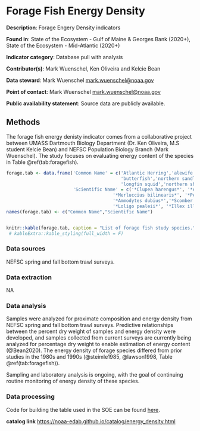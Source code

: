 # Forage Fish Energy Density {#energy_density}

**Description**: Forage Engery Density indicators

**Found in**: State of the Ecosystem - Gulf of Maine & Georges Bank (2020+), State of the Ecosystem - Mid-Atlantic (2020+)

**Indicator category**: Database pull with analysis

**Contributor(s)**: Mark Wuenschel, Ken Oliveira and Kelcie Bean
  
**Data steward**: Mark Wuenschel <mark.wuenschel@noaa.gov>
  
**Point of contact**: Mark Wuenschel <mark.wuenschel@noaa.gov>
  
**Public availability statement**: Source data are publicly available.

## Methods

The forage fish energy denisty indicator comes from a collaborative project between UMASS Dartmouth Biology Department (Dr. Ken Oliveira, M.S student Kelcie Bean) and NEFSC Population Biology Branch (Mark Wuenschel).  The study focuses on evaluating energy content of the species in Table \@ref(tab:foragefish).

```r

forage.tab <- data.frame('Common Name' = c('Atlantic Herring','alewife','silver hake',
                                           'butterfish','northern sandlance','Atlantic mackerel',
                                           'longfin squid','northern shortfin squid'),
                         'Scientific Name' = c('*Clupea harengus*', '*Alosa pseudoharengus*',
                                        '*Merluccius bilinearis*', '*Peprilus triacanthus*', 
                                        '*Ammodytes dubius*','*Scomber Scombrus*', 
                                        '*Loligo pealeii*', '*Illex illecebrosus*'))
names(forage.tab) <- c("Common Name","Scientific Name")


knitr::kable(forage.tab, caption = "List of forage fish study species.",  booktabs=T) #%>%
 # kableExtra::kable_styling(full_width = F)
```

### Data sources
NEFSC spring and fall bottom trawl surveys. 

### Data extraction
NA 

### Data analysis

Samples were analyzed for proximate composition and energy density from NEFSC spring and fall bottom trawl surveys. Predictive relationships between the percent dry weight of samples and energy density were developed, and samples collected from current surveys are currently being analyzed for percentage dry weight to enable estimation of energy content (@Bean2020). The energy density of forage species differed from prior studies in the 1980s and 1990s (@steimle1985, @lawson1998, Table \@ref(tab:foragefish)).

Sampling and laboratory analysis is ongoing, with the goal of continuing routine monitoring of energy density of these species. 

### Data processing

Code for building the table used in the SOE can be found 
[here](https://github.com/NOAA-EDAB/ecodata/blob/master/data-raw/get_forage_energy_density.R).

**catalog link**
<https://noaa-edab.github.io/catalog/energy_density.html>